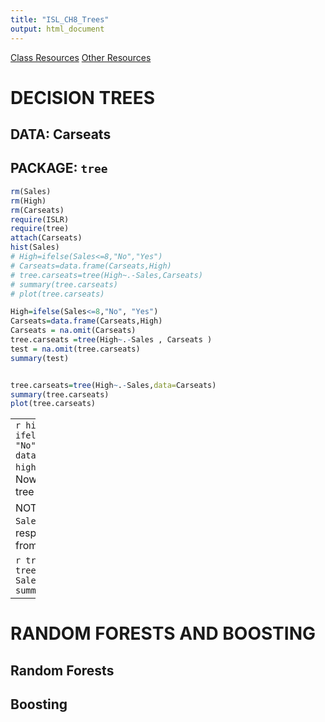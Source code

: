 ```yaml
---
title: "ISL_CH8_Trees"
output: html_document
---
```


[Class Resources](https://courses.edx.org/asset-v1:StanfordOnline+STATSX0001+1T2020+type@asset+block/ch8.html)
[Other Resources](https://blog.princehonest.com/stat-learning/)

# DECISION TREES

## DATA: Carseats
## PACKAGE: `tree`

```r
rm(Sales)
rm(High)
rm(Carseats)
require(ISLR)
require(tree)
attach(Carseats)
hist(Sales)
# High=ifelse(Sales<=8,"No","Yes")
# Carseats=data.frame(Carseats,High)
# tree.carseats=tree(High~.-Sales,Carseats)
# summary(tree.carseats)
# plot(tree.carseats)

High=ifelse(Sales<=8,"No", "Yes")
Carseats=data.frame(Carseats,High)
Carseats = na.omit(Carseats)
tree.carseats =tree(High~.-Sales , Carseats )
test = na.omit(tree.carseats)
summary(test)
```

```r

```

```r
tree.carseats=tree(High~.-Sales,data=Carseats)
summary(tree.carseats)
plot(tree.carseats)
```



-----
```r
high_binary = ifelse(Sales <= 8, "No", "Yes")
c_df = data.frame(Carseats, high_binary)
high
```   
### Now, we want to fit a tree to the data!

NOTE: We must remove `Sales` because the response is derived from `Sales`

```r
tree.carseats = tree(high_binary ~ . - Sales, data = c_df)
summary(tree.carseats)
```
----------------------

# RANDOM FORESTS AND BOOSTING

## Random Forests

## Boosting
